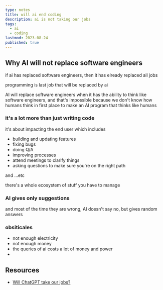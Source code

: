 ```yaml
---
type: notes
title: will ai end coding
description: ai is not taking our jobs
tags:
  - ai
  - coding
lastmod: 2023-08-24
published: true
---
```


## Why AI will not replace software engineers

if ai has replaced software engineers, then it has elready replaced all jobs

programming is last job that will be replaced by ai

AI will replace software engineers when it has the ability to think like software engineers, and that's impossible because we don't know how humans think in first place to make an AI program that thinks like humans

### it's a lot more than just writing code

it's about impacting the end user which includes

- building and updating features
- fixing bugs
- doing Q/A
- improving processes
- attend meetings to clarify things
- asking questions to make sure you're on the right path

and ...etc

there's a whole ecosystem of stuff you have to manage

### AI gives only suggestions

and most of the time they are wrong, AI doesn't say no, but gives random answers

### obsiticales

- not enough electricity
- not enough money
- the queries of ai costs a lot of money and power
- 

## Resources

- [Will ChatGPT take our jobs?](https://youtu.be/J5yDPdGe9fo)
